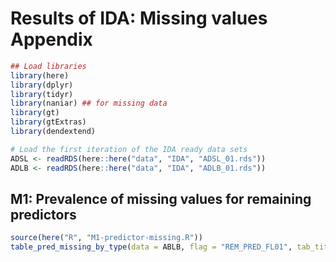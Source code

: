 # Results of IDA: Missing values Appendix {#sec-Missing-appendix}


```r
## Load libraries
library(here)
library(dplyr)
library(tidyr)
library(naniar) ## for missing data 
library(gt)
library(gtExtras)
library(dendextend)

# Load the first iteration of the IDA ready data sets
ADSL <- readRDS(here::here("data", "IDA", "ADSL_01.rds"))
ADLB <- readRDS(here::here("data", "IDA", "ADLB_01.rds"))
```

## M1: Prevalence of missing values for remaining predictors {#sec-M1-appendix}

```r

source(here("R", "M1-predictor-missing.R"))
table_pred_missing_by_type(data = ABLB, flag = "REM_PRED_FL01", tab_title = "Summary of missing values for remaining predictors")

```